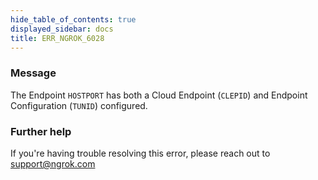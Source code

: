 ```yaml
---
hide_table_of_contents: true
displayed_sidebar: docs
title: ERR_NGROK_6028
---
```


### Message

The Endpoint `HOSTPORT` has both a Cloud Endpoint (`CLEPID`) and Endpoint Configuration (`TUNID`) configured.

### Further help

If you're having trouble resolving this error, please reach out to [support@ngrok.com](mailto:support@ngrok.com?subject=Help%20with%20ERR_NGROK_6028)
